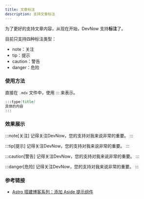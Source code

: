 ```yaml
---
title: 文章标注
description: 支持文章标注
---
```



为了更好的支持文章内容，从现在开始，DevNow 支持**标注**了。

目前只支持四种标注类型：

- note：关注
- tip：提示
- caution：警告
- danger：危险

### 使用方法

直接在 `.mdx` 文件中，使用 ::: 来表示。

```md
:::type[title]
具体的内容
:::
```

### 效果展示

:::note[关注]
记得关注DevNow，您的支持对我来说非常的重要。
:::

:::tip[提示]
记得关注DevNow，您的支持对我来说非常的重要。
:::

:::caution[警告]
记得关注DevNow，您的支持对我来说非常的重要。
:::

:::danger[危险]
记得关注DevNow，您的支持对我来说非常的重要。
:::

### 参考链接

- [Astro 搭建博客系列：添加 Aside 提示组件](https://www.jizhule.cn/posts/astro-%E6%90%AD%E5%BB%BA%E5%8D%9A%E5%AE%A2%E7%B3%BB%E5%88%97%E6%B7%BB%E5%8A%A0-aside-%E6%8F%90%E7%A4%BA%E7%BB%84%E4%BB%B6)
